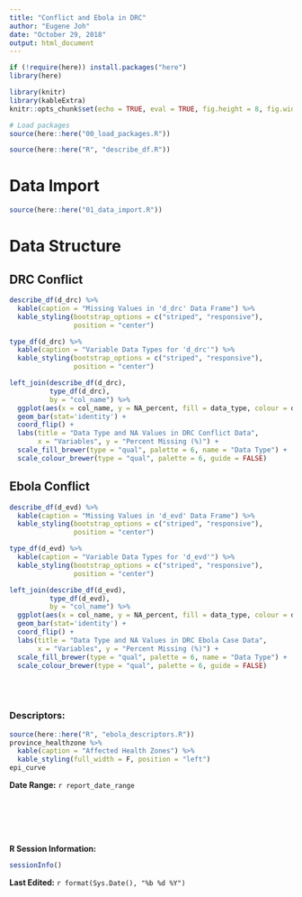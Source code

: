 ```yaml
---
title: "Conflict and Ebola in DRC"
author: "Eugene Joh"
date: "October 29, 2018"
output: html_document
---
```


```r
if (!require(here)) install.packages("here")
library(here)

library(knitr)
library(kableExtra)
knitr::opts_chunk$set(echo = TRUE, eval = TRUE, fig.height = 8, fig.width = 8.5)

# Load packages
source(here::here("00_load_packages.R"))
```

```r
source(here::here("R", "describe_df.R"))
```

# Data Import
```r
source(here::here("01_data_import.R"))
```

# Data Structure
## DRC Conflict
```r
describe_df(d_drc) %>% 
  kable(caption = "Missing Values in 'd_drc' Data Frame") %>% 
  kable_styling(bootstrap_options = c("striped", "responsive"),
                position = "center")
```

```r
type_df(d_drc) %>% 
  kable(caption = "Variable Data Types for 'd_drc'") %>% 
  kable_styling(bootstrap_options = c("striped", "responsive"),
                position = "center")
```

```r
left_join(describe_df(d_drc),
          type_df(d_drc),
          by = "col_name") %>% 
  ggplot(aes(x = col_name, y = NA_percent, fill = data_type, colour = data_type)) +
  geom_bar(stat='identity') +
  coord_flip() +
  labs(title = "Data Type and NA Values in DRC Conflict Data",
       x = "Variables", y = "Percent Missing (%)") +
  scale_fill_brewer(type = "qual", palette = 6, name = "Data Type") +
  scale_colour_brewer(type = "qual", palette = 6, guide = FALSE)
```

## Ebola Conflict
```r
describe_df(d_evd) %>% 
  kable(caption = "Missing Values in 'd_evd' Data Frame") %>% 
  kable_styling(bootstrap_options = c("striped", "responsive"),
                position = "center")

```

```r
type_df(d_evd) %>% 
  kable(caption = "Variable Data Types for 'd_evd'") %>% 
  kable_styling(bootstrap_options = c("striped", "responsive"),
                position = "center")
```

```r
left_join(describe_df(d_evd),
          type_df(d_evd),
          by = "col_name") %>% 
  ggplot(aes(x = col_name, y = NA_percent, fill = data_type, colour = data_type)) +
  geom_bar(stat='identity') +
  coord_flip() +
  labs(title = "Data Type and NA Values in DRC Ebola Case Data",
       x = "Variables", y = "Percent Missing (%)") +
  scale_fill_brewer(type = "qual", palette = 6, name = "Data Type") +
  scale_colour_brewer(type = "qual", palette = 6, guide = FALSE)
```

<br>
<br>

### Descriptors: 

```r
source(here::here("R", "ebola_descriptors.R"))
province_healthzone %>% 
  kable(caption = "Affected Health Zones") %>%
  kable_styling(full_width = F, position = "left")
epi_curve
```

**Date Range:** `r report_date_range`

<br>
<br>
<br>
<br>

**R Session Information: **
```r
sessionInfo()
```

**Last Edited:** `r format(Sys.Date(), "%b %d %Y")`



